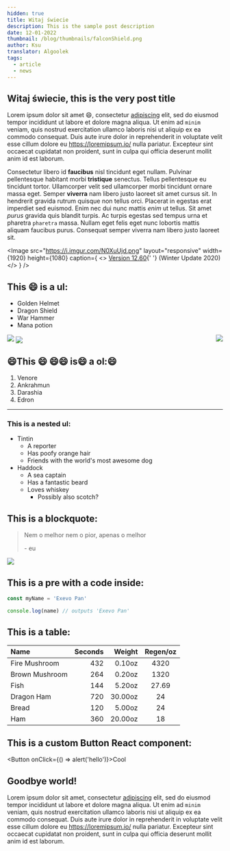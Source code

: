 ```yaml
---
hidden: true
title: Witaj świecie
description: This is the sample post description
date: 12-01-2022
thumbnail: /blog/thumbnails/falconShield.png
author: Ksu
translator: Algoolek
tags:
  - article
  - news
---
```


## Witaj świecie, this is the very post title

Lorem ipsum dolor sit amet 😄, consectetur [adipiscing](https://loremipsum.io/) elit, sed do eiusmod tempor incididunt ut labore et dolore magna aliqua. Ut enim ad `minim` veniam, quis nostrud exercitation ullamco laboris nisi ut aliquip ex ea commodo consequat. Duis aute irure dolor in reprehenderit in voluptate velit esse cillum dolore eu <https://loremipsum.io/> nulla pariatur. Excepteur sint occaecat cupidatat non proident, sunt in culpa qui officia deserunt mollit anim id est laborum.

Consectetur libero id **faucibus** nisl tincidunt eget nullam. Pulvinar pellentesque habitant morbi **tristique** senectus. Tellus pellentesque eu tincidunt tortor. Ullamcorper velit sed ullamcorper morbi tincidunt ornare massa eget. Semper **viverra** nam libero justo laoreet sit amet cursus sit. In hendrerit gravida rutrum quisque non tellus orci. Placerat in egestas erat imperdiet sed euismod. Enim nec dui nunc mattis _enim_ ut tellus. Sit amet _*purus*_ gravida quis blandit turpis. Ac turpis egestas sed tempus urna et pharetra `pharetra` massa. Nullam eget felis eget nunc lobortis mattis aliquam faucibus purus. Consequat semper viverra nam libero justo laoreet sit.

<Image
  src="https://i.imgur.com/N0XuUjd.png"
  layout="responsive"
  width={1920}
  height={1080}
  caption={
    <>
      <a href="https://tibia.fandom.com/wiki/Updates/12.60">Version 12.60</a>{' '}
      (Winter Update 2020)
    </>
  }
/>

## This 😄 is a ul:

- Golden Helmet
- Dragon Shield
- War Hammer
- Mana potion

<Image
  src="https://i.imgur.com/UCypc8x.png"
  layout="fixed"
  width={150}
  height={100}
/>
<Image
  src="https://i.imgur.com/UCypc8x.png"
  layout="fixed"
  width={150}
  height={100}
  align="center"
/>
<Image
  src="https://i.imgur.com/UCypc8x.png"
  layout="fixed"
  width={150}
  height={100}
  align="right"
/>

## 😄This 😄 😄😄 is😄 a ol:😄

1. Venore
2. Ankrahmun
3. Darashia
4. Edron

---

### This is a nested ul:

- Tintin
  - A reporter
  - Has poofy orange hair
  - Friends with the world's most awesome dog
- Haddock
  - A sea captain
  - Has a fantastic beard
  - Loves whiskey
    - Possibly also scotch?

## This is a blockquote:

> Nem o melhor nem o pior, apenas o melhor
>
> \- eu

<Image
  src="https://i.imgur.com/HudZqJM.png"
  layout="intrinsic"
  width={408}
  height={719}
  unoptimized
  align="center"
/>

## This is a pre with a code inside:

```js
const myName = 'Exevo Pan'

console.log(name) // outputs 'Exevo Pan'
```

## This is a table:

| Name           | Seconds |  Weight | Regen/oz |
| :------------- | ------: | ------: | :------: |
| Fire Mushroom  |     432 |  0.10oz |   4320   |
| Brown Mushroom |     264 |  0.20oz |   1320   |
| Fish           |     144 |  5.20oz |  27.69   |
| Dragon Ham     |     720 | 30.00oz |    24    |
| Bread          |     120 |  5.00oz |    24    |
| Ham            |     360 | 20.00oz |    18    |

## This is a custom Button React component:

<Button onClick={() => alert('hello')}>Cool</Button>

## Goodbye world!

Lorem ipsum dolor sit amet, consectetur [adipiscing](https://loremipsum.io/) elit, sed do eiusmod tempor incididunt ut labore et dolore magna aliqua. Ut enim ad `minim` veniam, quis nostrud exercitation ullamco laboris nisi ut aliquip ex ea commodo consequat. Duis aute irure dolor in reprehenderit in voluptate velit esse cillum dolore eu <https://loremipsum.io/> nulla pariatur. Excepteur sint occaecat cupidatat non proident, sunt in culpa qui officia deserunt mollit anim id est laborum.
